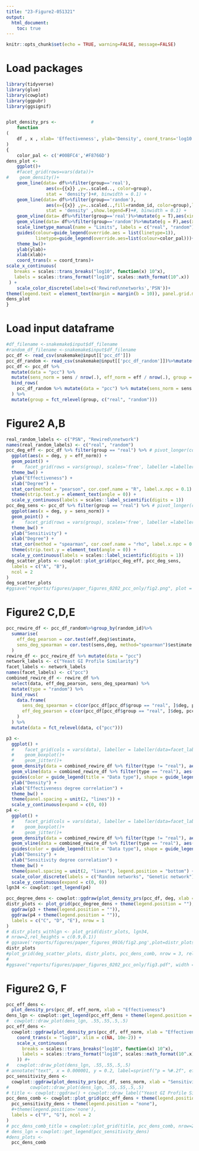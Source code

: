 ```yaml
---
title: "23-Figure2-051321"
output: 
  html_document:
    toc: true
---
```


```r
knitr::opts_chunk$set(echo = TRUE, warning=FALSE, message=FALSE)
```

# Load packages
```r
library(tidyverse)
library(glue)
library(cowplot)
library(ggpubr)
library(ggsignif)


plot_density_prs <- 			# 
    function
(
 	df , x , xlab= 'Effectiveness', ylab='Density', coord_trans='log10', linesize = 1
)
{
    color_pal <- c('#00BFC4','#F8766D')
dens_plot <- 
    ggplot()+
    #facet_grid(rows=vars(data))+
#    geom_density()+
    geom_line(data= df%>%filter(group=='real'),
               aes(x={{x}} ,y=..scaled.., color=group),
               stat = 'density')+#, binwidth = 0.1) + 
    geom_line(data= df%>%filter(group=='random'),
               aes(x={{x}} ,y=..scaled..,fill=random_id, color=group),linetype='dashed',
               stat = 'density' ,show.legend=F)+#, binwidth = 0.1) + 
    geom_vline(data= df%>%filter(group=='real')%>%mutate(g = T),aes(xintercept = mean({{x}}), linetype='Real'),color=color_pal[1],size=linesize, show.legend=NA)+
    geom_vline(data= df%>%filter(group=='random')%>%mutate(g = F),aes(xintercept = mean({{x}}),linetype='Random', group=random_id),color=color_pal[2], size=linesize,show.legend=NA)+
    scale_linetype_manual(name = "Limits", labels = c("real", "random"), values = c("Real" = 3, "Random" = 3)) +
    guides(colour=guide_legend(override.aes = list(linetype=1)),
           linetype=guide_legend(override.aes=list(colour=color_pal)))+
    theme_bw()+
    ylab(ylab)+
    xlab(xlab)+
    coord_trans(x = coord_trans)+
scale_x_continuous(
   breaks = scales::trans_breaks("log10", function(x) 10^x),
   labels = scales::trans_format("log10", scales::math_format(10^.x))
 ) +
    scale_color_discrete(labels=c('Rewired\nnetworks','PSN'))+
theme(legend.text = element_text(margin = margin(b = 10)), panel.grid.minor = element_blank(), legend.position='bottom', legend.title=element_blank())
dens_plot
}

```

# Load input dataframe
```r
#df_filename <-snakemake$input$df_filename
#random_df_filename <-snakemake$input$df_filename
pcc_df <- read_csv(snakemake@input[['pcc_df']])
pcc_df_random <- read_csv(snakemake@input[['pcc_df_random']])%>%mutate(random_id=factor(random_id))
pcc_df <- pcc_df %>%
  mutate(data = "pcc") %>%
  mutate(sens_norm = sens / nrow(.), eff_norm = eff / nrow(.), group = "real") %>%
  bind_rows(
    pcc_df_random %>% mutate(data = "pcc") %>% mutate(sens_norm = sens / nrow(pcc_df), eff_norm = eff / nrow(pcc_df), group = "random")
  ) %>%
  mutate(group = fct_relevel(group, c("real", "random")))


```


# Figure2 A,B
```r
real_random_labels <- c("PSN", "Rewired\nnetwork")
names(real_random_labels) <- c("real", "random")
pcc_deg_eff <- pcc_df %>% filter(group == "real") %>% # pivot_longer(cols=sens_norm:eff_norm, names_to="prs_data_type", values_to="prs_data_value")%>%
  ggplot(aes(x = deg, y = eff_norm)) +
  geom_point() +
  #    facet_grid(rows = vars(group), scales='free', labeller =labeller(group= real_random_labels ) ) +
  theme_bw() +
  ylab("Effectiveness") +
  xlab("Degree") +
  stat_cor(method = "pearson", cor.coef.name = "R", label.x.npc = 0.1) +
  theme(strip.text.y = element_text(angle = 0)) +
  scale_y_continuous(labels = scales::label_scientific(digits = 1))
pcc_deg_sens <- pcc_df %>% filter(group == "real") %>% # pivot_longer(cols=sens_norm:eff_norm, names_to="prs_data_type", values_to="prs_data_value")%>%
  ggplot(aes(x = deg, y = sens_norm)) +
  geom_point() +
  #    facet_grid(rows = vars(group), scales='free', labeller =labeller(group= real_random_labels ) ) +
  theme_bw() +
  ylab("Sensitivity") +
  xlab("Degree") +
  stat_cor(method = "spearman", cor.coef.name = "rho", label.x.npc = 0.1) +
  theme(strip.text.y = element_text(angle = 0)) +
  scale_y_continuous(labels = scales::label_scientific(digits = 1))
deg_scatter_plots <- cowplot::plot_grid(pcc_deg_eff, pcc_deg_sens,
  labels = c("A", "B"),
  ncol = 2
)
deg_scatter_plots
#ggsave("reports/figures/paper_figures_0202_pcc_only/fig2.png", plot = deg_scatter_plots, width = 10, height = 10)
```

# Figure2 C,D,E
```r
pcc_rewire_df <- pcc_df_random%>%group_by(random_id)%>%
  summarise(
    eff_deg_pearson = cor.test(eff,deg)$estimate,
    sens_deg_spearman = cor.test(sens,deg, method="spearman")$estimate
  )
rewire_df <- pcc_rewire_df %>% mutate(data = "pcc")
network_labels <- c("Yeast GI Profile Similarity")
facet_labels <- network_labels
names(facet_labels) <- c("pcc")
combined_rewire_df <- rewire_df %>%
  select(data, eff_deg_pearson, sens_deg_spearman) %>%
  mutate(type = "random") %>%
  bind_rows(
    data.frame(
      sens_deg_spearman = c(cor(pcc_df[pcc_df$group == "real", ]$deg, pcc_df[pcc_df$group == "real", ]$sens, method = "spearman")),
      eff_deg_pearson = c(cor(pcc_df[pcc_df$group == "real", ]$deg, pcc_df[pcc_df$group == "real", ]$eff, method = "pearson")), type = "real", data = c("pcc")
    )
  ) %>%
  mutate(data = fct_relevel(data, c("pcc")))

p3 <-
  ggplot() +
  #    facet_grid(cols = vars(data), labeller = labeller(data=facet_labels))+
  #    geom_boxplot()+
  #    geom_jitter()+
  geom_density(data = combined_rewire_df %>% filter(type != "real"), aes(x = eff_deg_pearson, color = type, y = ..scaled..), linetype = "dashed") +
  geom_vline(data = combined_rewire_df %>% filter(type == "real"), aes(xintercept = eff_deg_pearson, color = type)) +
  guides(color = guide_legend(title = "Data type"), shape = guide_legend(title = "Network type")) +
  ylab("Density") +
  xlab("Effectiveness degree correlation") +
  theme_bw() +
  theme(panel.spacing = unit(2, "lines")) +
  scale_y_continuous(expand = c(0, 0))
p4 <-
  ggplot() +
  #    facet_grid(cols = vars(data), labeller = labeller(data=facet_labels))+
  #    geom_boxplot()+
  #    geom_jitter()+
  geom_density(data = combined_rewire_df %>% filter(type != "real"), aes(x = sens_deg_spearman, y = ..scaled.., color = type), linetype = "dashed") +
  geom_vline(data = combined_rewire_df %>% filter(type == "real"), aes(xintercept = sens_deg_spearman, color = type)) +
  guides(color = guide_legend(title = "Data type"), shape = guide_legend(title = "Network type")) +
  ylab("Density") +
  xlab("Sensitivity degree correlation") +
  theme_bw() +
  theme(panel.spacing = unit(2, "lines"), legend.position = "bottom") +
  scale_color_discrete(labels = c("Random networks", "Genetic network")) +
  scale_y_continuous(expand = c(0, 0))
lgn34 <- cowplot::get_legend(p4)

pcc_degree_dens <- cowplot::ggdraw(plot_density_prs(pcc_df, deg, xlab = "Degree") + theme(legend.position = "none")) #+
distr_plots <- plot_grid(pcc_degree_dens + theme(legend.position = ""),
  ggdraw(p3 + theme(legend.position = "")),
  ggdraw(p4 + theme(legend.position = "")),
  labels = c("C", "D", "E"), nrow = 1
)
# distr_plots_withlgn <- plot_grid(distr_plots, lgn34,
# nrow=2,rel_heights = c(0.9,0.1))
# ggsave('reports/figures/paper_figures_0916/fig2.png',plot=distr_plots , width=7)
distr_plots
#plot_grid(deg_scatter_plots, distr_plots, pcc_dens_comb, nrow = 3, rel_heights = c(0.3, 0.4, .3))
#
#ggsave("reports/figures/paper_figures_0202_pcc_only/fig3.pdf", width = 10, height = 12)
```

# Figure2 G, F
```r
pcc_eff_dens <-
  plot_density_prs(pcc_df, eff_norm, xlab = "Effectiveness")
dens_lgn <- cowplot::get_legend(pcc_eff_dens + theme(legend.position = "right"))
#  cowplot::draw_plot(dens_lgn, .55,.55,.5,.5)
pcc_eff_dens <-
  cowplot::ggdraw(plot_density_prs(pcc_df, eff_norm, xlab = "Effectiveness") + theme(legend.position = "none") +
    coord_trans(x = "log10", xlim = c(NA, 10e-2)) +
    scale_x_continuous(
      breaks = scales::trans_breaks("log10", function(x) 10^x),
      labels = scales::trans_format("log10", scales::math_format(10^.x))
    )) #+
#   cowplot::draw_plot(dens_lgn, .55,.55,.5,.5)
# annotate("text", x = 0.000001, y = 0.2, label=sprintf("p = %#.2f", eff_p), fontface='italic', size = 6)
pcc_sensitivity_dens <-
  cowplot::ggdraw(plot_density_prs(pcc_df, sens_norm, xlab = "Sensitivity") + theme(legend.position = "none")) #+
#        cowplot::draw_plot(dens_lgn, .55,.55,.5,.5)
# title <- cowplot::ggdraw() + cowplot::draw_label("Yeast GI Profile Similarity", fontface='bold')
pcc_dens_comb <- cowplot::plot_grid(pcc_eff_dens + theme(legend.position = "none"),
  pcc_sensitivity_dens + theme(legend.position = "none"),
  #+theme(legend.position='none'),
  labels = c("F", "G"), ncol = 2
)
# pcc_dens_comb_title = cowplot::plot_grid(title, pcc_dens_comb, nrow=2 ,rel_heights=c(0.1,0.9))
# dens_lgn = cowplot::get_legend(pcc_sensitivity_dens)
#dens_plots <- 
  pcc_dens_comb

```